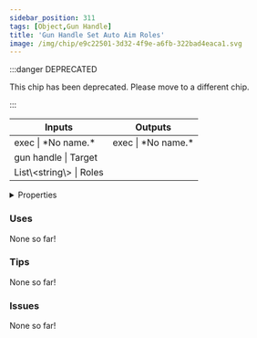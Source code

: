 ```yaml
---
sidebar_position: 311
tags: [Object,Gun Handle]
title: 'Gun Handle Set Auto Aim Roles'
image: /img/chip/e9c22501-3d32-4f9e-a6fb-322bad4eaca1.svg
---
```




:::danger DEPRECATED

This chip has been deprecated. Please move to a different chip.

:::

<IChip uuid="e9c22501-3d32-4f9e-a6fb-322bad4eaca1"/>

<table><thead><tr><th>Inputs</th><th>Outputs</th></tr></thead><tbody><tr><td>exec | *No name.*</td><td>exec | *No name.*</td></tr><tr><td>gun handle | Target</td><td /></tr><tr><td>List\&lt;string\&gt; | Roles</td><td /></tr></tbody></table>

<details>
  <summary>Properties</summary>
  <div>
    <div>
    <table>
      <tbody>
        <tr>
          <td>Is beta required?</td>
          <td>No</td>
        </tr>
        <tr>
          <td>Is chip a trolling risk?</td>
          <td>No</td>
        </tr>
        <tr>
          <td>Is chip a role assignment risk?</td>
          <td>No</td>
        </tr>
        <tr>
          <td>Chip UUID</td>
          <td>e9c22501-3d32-4f9e-a6fb-322bad4eaca1</td>
        </tr>
        <tr>
          <td>Room availability</td>
          <td>Available everywhere</td>
        </tr>
      </tbody>
    </table>
    </div>
  </div>
</details>

### Uses

None so far!

### Tips

None so far!

### Issues

None so far!